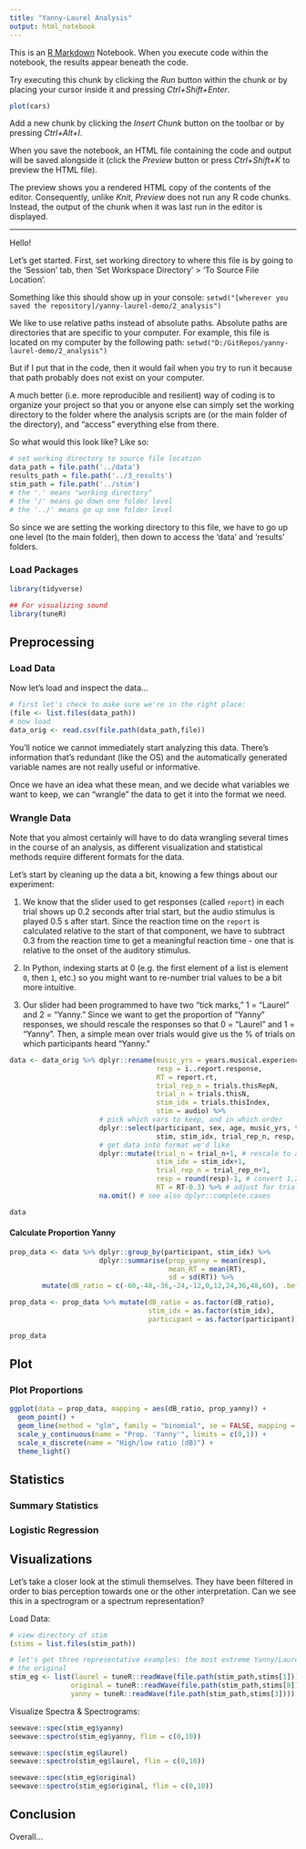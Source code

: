 ```yaml
---
title: "Yanny-Laurel Analysis"
output: html_notebook
---
```


This is an [R Markdown](http://rmarkdown.rstudio.com) Notebook. When you execute code within the notebook, the results appear beneath the code. 

Try executing this chunk by clicking the *Run* button within the chunk or by placing your cursor inside it and pressing *Ctrl+Shift+Enter*. 

```r
plot(cars)
```

Add a new chunk by clicking the *Insert Chunk* button on the toolbar or by pressing *Ctrl+Alt+I*.

When you save the notebook, an HTML file containing the code and output will be saved alongside it (click the *Preview* button or press *Ctrl+Shift+K* to preview the HTML file).

The preview shows you a rendered HTML copy of the contents of the editor. Consequently, unlike *Knit*, *Preview* does not run any R code chunks. Instead, the output of the chunk when it was last run in the editor is displayed.

---

Hello!

Let's get started. First, set working directory to where this file is by going to the 'Session' tab, then 'Set Workspace Directory' > 'To Source File Location'.

Something like this should show up in your console: `setwd("[wherever you saved the repository]/yanny-laurel-demo/2_analysis")`

We like to use relative paths instead of absolute paths. Absolute paths are directories
that are specific to your computer. For example, this file is located on my computer
by the following path: `setwd("D:/GitRepos/yanny-laurel-demo/2_analysis")`

But if I put that in the code, then it would fail when you try to run it because that
path probably does not exist on your computer. 

A much better (i.e. more reproducible and resilient) way of coding is to organize
your project so that you or anyone else can simply set the working directory to the
folder where the analysis scripts are (or the main folder of the directory), and 
"access" everything else from there. 

So what would this look like? 
Like so: 
```r
# set working directory to source file location
data_path = file.path('../data') 
results_path = file.path('../3_results')
stim_path = file.path('../stim')
# the '.' means "working directory"
# the '/' means go down one folder level
# the '../' means go up one folder level

```
So since we are setting the working directory to this file, we have to go up one
level (to the main folder), then down to access the 'data' and 'results' folders. 

### Load Packages
```r
library(tidyverse)

## For visualizing sound
library(tuneR)
```

## Preprocessing

### Load Data
Now let's load and inspect the data...
```r
# first let's check to make sure we're in the right place:
(file <- list.files(data_path))
# now load
data_orig <- read.csv(file.path(data_path,file))
```
You'll notice we cannot immediately start analyzing this data.
There's information that's redundant (like the OS) and the automatically generated variable
names are not really useful or informative. 

Once we have an idea what these mean, and we decide what variables we want to keep, we can 
"wrangle" the data to get it into the format we need. 

### Wrangle Data
Note that you almost certainly will have to do data wrangling several times in the course
of an analysis, as different visualization and statistical methods require different formats
for the data. 

Let's start by cleaning up the data a bit, knowing a few things about our experiment:

1. We know that the slider used to get responses (called `report`) in each trial
shows up 0.2 seconds after trial start, but the audio stimulus is played 0.5 s after start. 
Since the reaction time on the `report` is calculated relative to the start of that 
component, we have to subtract 0.3 from the reaction time to get a meaningful reaction
time - one that is relative to the onset of the auditory stimulus.

2. In Python, indexing starts at 0 (e.g. the first element of a list is element `0`, then `1`, etc.) so you might want to re-number trial values to be a bit more intuitive. 

3. Our slider had been programmed to have two "tick marks," 1 = "Laurel" and 2 = "Yanny."
Since we want to get the proportion of "Yanny" responses, we should rescale the responses so that
0 = "Laurel" and 1 = "Yanny". Then, a simple mean over trials would give us the % of trials 
on which participants heard "Yanny."

```r
data <- data_orig %>% dplyr::rename(music_yrs = years.musical.experience, # rename variables
                                    resp = ï..report.response,
                                    RT = report.rt,
                                    trial_rep_n = trials.thisRepN,
                                    trial_n = trials.thisN,
                                    stim_idx = trials.thisIndex,
                                    stim = audio) %>%
                      # pick which vars to keep, and in which order
                      dplyr::select(participant, sex, age, music_yrs, trial_n, 
                                    stim, stim_idx, trial_rep_n, resp, RT) %>%
                      # get data into format we'd like
                      dplyr::mutate(trial_n = trial_n+1, # rescale to adjust for Python indexing
                                    stim_idx = stim_idx+1,
                                    trial_rep_n = trial_rep_n+1,
                                    resp = round(resp)-1, # convert 1,2 responses to 0,1
                                    RT = RT-0.3) %>% # adjust for trial timing
                      na.omit() # see also dplyr::complete.cases

data
```


#### Calculate Proportion Yanny
```r
prop_data <- data %>% dplyr::group_by(participant, stim_idx) %>% 
                      dplyr::summarise(prop_yanny = mean(resp),
                                       mean_RT = mean(RT),
                                       sd = sd(RT)) %>%
        mutate(dB_ratio = c(-60,-48,-36,-24,-12,0,12,24,36,48,60), .before = prop_yanny)

prop_data <- prop_data %>% mutate(dB_ratio = as.factor(dB_ratio),
                                  stim_idx = as.factor(stim_idx),
                                  participant = as.factor(participant))

prop_data
```
## Plot
### Plot Proportions
```r
ggplot(data = prop_data, mapping = aes(dB_ratio, prop_yanny)) +
  geom_point() + 
  geom_line(method = "glm", family = "binomial", se = FALSE, mapping = aes(group = 1)) + 
  scale_y_continuous(name = "Prop. 'Yanny'", limits = c(0,1)) +
  scale_x_discrete(name = "High/low ratio (dB)") + 
  theme_light()
```

## Statistics
### Summary Statistics


### Logistic Regression


## Visualizations
Let's take a closer look at the stimuli themselves. They have been filtered in order to bias
perception towards one or the other interpretation. Can we see this in a spectrogram or a 
spectrum representation?

Load Data:
```r
# view directory of stim
(stims = list.files(stim_path))

# let's get three representative examples: the most extreme Yanny/Laurel sounds, and
# the original
stim_eg <- list(laurel = tuneR::readWave(file.path(stim_path,stims[1])),
               original = tuneR::readWave(file.path(stim_path,stims[8])),
               yanny = tuneR::readWave(file.path(stim_path,stims[3])))
```

Visualize Spectra & Spectrograms:
```r
seewave::spec(stim_eg$yanny)
seewave::spectro(stim_eg$yanny, flim = c(0,10))

seewave::spec(stim_eg$laurel)
seewave::spectro(stim_eg$laurel, flim = c(0,10))

seewave::spec(stim_eg$original)
seewave::spectro(stim_eg$original, flim = c(0,10))
```

## Conclusion
Overall...

